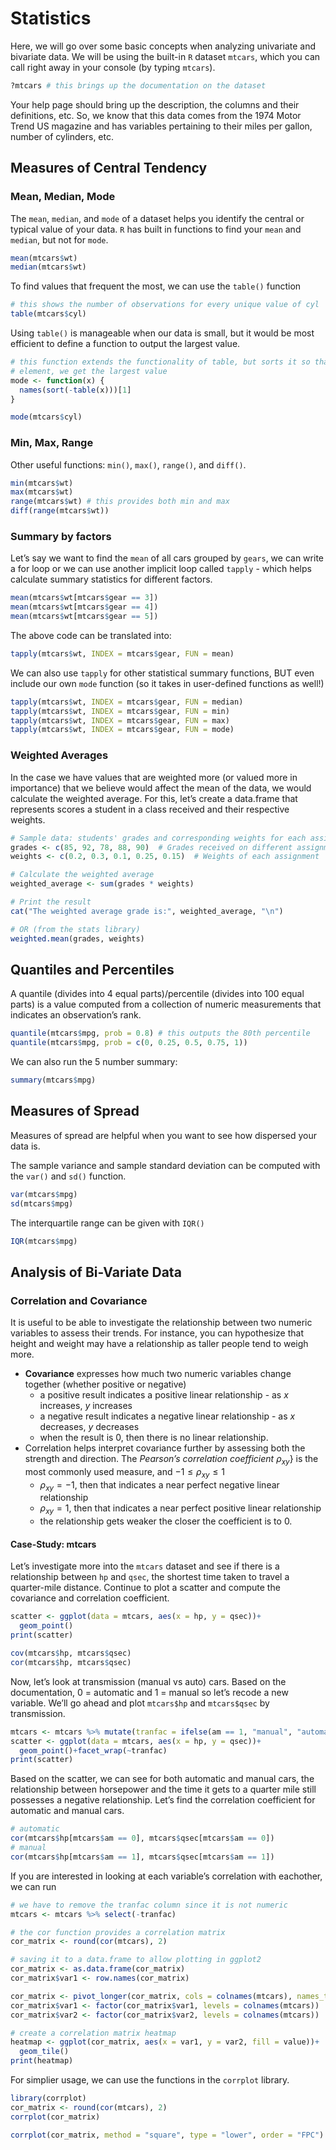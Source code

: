 # Statistics 

Here, we will go over some basic concepts when analyzing univariate and bivariate data. We will be using the built-in `R` dataset `mtcars`, which you can call right away in your console (by typing `mtcars`).

```r
?mtcars # this brings up the documentation on the dataset
```

Your help page should bring up the description, the columns and their definitions, etc. So, we know that this data comes from the 1974 Motor Trend US magazine and has variables pertaining to their miles per gallon, number of cylinders, etc.

## Measures of Central Tendency 

### Mean, Median, Mode

The `mean`, `median`, and `mode` of a dataset helps you identify the central or typical value of your data. `R` has built in functions to find your `mean` and `median`, but not for `mode`.

```r
mean(mtcars$wt)
median(mtcars$wt)
```

To find values that frequent the most, we can use the `table()` function

```r
# this shows the number of observations for every unique value of cyl
table(mtcars$cyl)
```

Using `table()` is manageable when our data is small, but it would be most efficient to define a function to output the largest value.

```r
# this function extends the functionality of table, but sorts it so that when we pull the first 
# element, we get the largest value
mode <- function(x) {
  names(sort(-table(x)))[1]
}
```

```r
mode(mtcars$cyl)
```

### Min, Max, Range

Other useful functions: `min()`, `max()`, `range()`, and `diff()`.

```r
min(mtcars$wt)
max(mtcars$wt)
range(mtcars$wt) # this provides both min and max
diff(range(mtcars$wt))
```

### Summary by factors

Let's say we want to find the `mean` of all cars grouped by `gears`, we can write a for loop or we can use another implicit loop called `tapply` - which helps calculate summary statistics for different factors.

```r
mean(mtcars$wt[mtcars$gear == 3])
mean(mtcars$wt[mtcars$gear == 4])
mean(mtcars$wt[mtcars$gear == 5])

```

The above code can be translated into:

```r
tapply(mtcars$wt, INDEX = mtcars$gear, FUN = mean)
```

We can also use `tapply` for other statistical summary functions, BUT even include our own `mode` function (so it takes in user-defined functions as well!)

```r
tapply(mtcars$wt, INDEX = mtcars$gear, FUN = median)
tapply(mtcars$wt, INDEX = mtcars$gear, FUN = min)
tapply(mtcars$wt, INDEX = mtcars$gear, FUN = max)
tapply(mtcars$wt, INDEX = mtcars$gear, FUN = mode)
```

### Weighted Averages 

In the case we have values that are weighted more (or valued more in importance) that we believe would affect the mean of the data, we would calculate the weighted average. For this, let's create a data.frame that represents scores a student in a class received and their respective weights.

```r
# Sample data: students' grades and corresponding weights for each assignment
grades <- c(85, 92, 78, 88, 90)  # Grades received on different assignments
weights <- c(0.2, 0.3, 0.1, 0.25, 0.15)  # Weights of each assignment

# Calculate the weighted average
weighted_average <- sum(grades * weights)

# Print the result
cat("The weighted average grade is:", weighted_average, "\n")

# OR (from the stats library)
weighted.mean(grades, weights)
```

## Quantiles and Percentiles 

A quantile (divides into 4 equal parts)/percentile (divides into 100 equal parts) is a value computed from a collection of numeric measurements that indicates an observation's rank.

```r
quantile(mtcars$mpg, prob = 0.8) # this outputs the 80th percentile
quantile(mtcars$mpg, prob = c(0, 0.25, 0.5, 0.75, 1))
```

We can also run the 5 number summary:

```r
summary(mtcars$mpg)
```

## Measures of Spread

Measures of spread are helpful when you want to see how dispersed your data is.

The sample variance and sample standard deviation can be computed with the `var()` and `sd()` function.

```r
var(mtcars$mpg)
sd(mtcars$mpg)
```

The interquartile range can be given with `IQR()`

```r
IQR(mtcars$mpg)
```

## Analysis of Bi-Variate Data

### Correlation and Covariance 

It is useful to be able to investigate the relationship between two numeric variables to assess their trends. For instance, you can hypothesize that height and weight may have a relationship as taller people tend to weigh more.

-   **Covariance** expresses how much two numeric variables change together (whether positive or negative)
    -   a positive result indicates a positive linear relationship - as *x* increases, *y* increases
    -   a negative result indicates a negative linear relationship - as *x* decreases, *y* decreases
    -   when the result is 0, then there is no linear relationship.
-   Correlation helps interpret covariance further by assessing both the strength and direction. The *Pearson's correlation coefficient* $\rho_{xy}$} is the most commonly used measure, and $-1 \leq \rho_{xy} \leq 1$
    -   $\rho_{xy} = -1$, then that indicates a near perfect negative linear relationship
    -   $\rho_{xy} = 1$, then that indicates a near perfect positive linear relationship
    -   the relationship gets weaker the closer the coefficient is to 0.

#### Case-Study: mtcars

Let's investigate more into the `mtcars` dataset and see if there is a relationship between `hp` and `qsec`, the shortest time taken to travel a quarter-mile distance. Continue to plot a scatter and compute the covariance and correlation coefficient.

```r
scatter <- ggplot(data = mtcars, aes(x = hp, y = qsec))+
  geom_point()
print(scatter)

cov(mtcars$hp, mtcars$qsec)
cor(mtcars$hp, mtcars$qsec)
```

Now, let's look at transmission (manual vs auto) cars. Based on the documentation, 0 = automatic and 1 = manual so let's recode a new variable. We'll go ahead and plot `mtcars$hp` and `mtcars$qsec` by transmission.

```r
mtcars <- mtcars %>% mutate(tranfac = ifelse(am == 1, "manual", "automatic"))
scatter <- ggplot(data = mtcars, aes(x = hp, y = qsec))+
  geom_point()+facet_wrap(~tranfac)
print(scatter)
```

Based on the scatter, we can see for both automatic and manual cars, the relationship between horsepower and the time it gets to a quarter mile still possesses a negative relationship. Let's find the correlation coefficient for automatic and manual cars.

```r
# automatic
cor(mtcars$hp[mtcars$am == 0], mtcars$qsec[mtcars$am == 0])
# manual 
cor(mtcars$hp[mtcars$am == 1], mtcars$qsec[mtcars$am == 1])
```

If you are interested in looking at each variable's correlation with eachother, we can run

```r
# we have to remove the tranfac column since it is not numeric
mtcars <- mtcars %>% select(-tranfac)
```

```r
# the cor function provides a correlation matrix 
cor_matrix <- round(cor(mtcars), 2)

# saving it to a data.frame to allow plotting in ggplot2
cor_matrix <- as.data.frame(cor_matrix)
cor_matrix$var1 <- row.names(cor_matrix)
```

```r
cor_matrix <- pivot_longer(cor_matrix, cols = colnames(mtcars), names_to = "var2")
cor_matrix$var1 <- factor(cor_matrix$var1, levels = colnames(mtcars))
cor_matrix$var2 <- factor(cor_matrix$var2, levels = colnames(mtcars))
```

```r
# create a correlation matrix heatmap 
heatmap <- ggplot(cor_matrix, aes(x = var1, y = var2, fill = value))+
  geom_tile()
print(heatmap)

```

For simplier usage, we can use the functions in the `corrplot` library.

```r
library(corrplot)
cor_matrix <- round(cor(mtcars), 2)
corrplot(cor_matrix)
```

```r
corrplot(cor_matrix, method = "square", type = "lower", order = "FPC")
```
